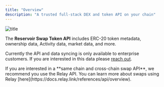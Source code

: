 ```yaml
---
title: "Overview"
description: "A trusted full-stack DEX and token API on your chain"
---
```


![title](/images/ReservoirSwap.png)

The **Reservoir Swap Token API** includes ERC-20 token metadata, ownership data, Activity data, market data, and more.

Currently the API and data syncing is only available to enterprise customers. If you are interested in this data please <a href="#intercom" className="open-intercom"> reach out</a>.

<Note>
  If you are interested in a **same chain and cross-chain swap API**, we
  recommend you use the Relay API. You can learn more about swaps using Relay
  [here](https://docs.relay.link/references/api/overview).
</Note>
